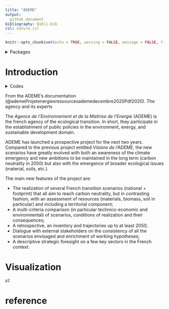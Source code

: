 ```yaml
---
title: "ADEME"
output:
  github_document
bibliography: Bibli.bib
csl: nature.csl
---
```


```r
knitr::opts_chunk$set(echo = TRUE, warning = FALSE, message = FALSE, fig.align='center')
```

<details>
<summary>Packages</summary>
<p>

```r

want = c("googlesheets4",
         "purrr",
         "dplyr",
         "tidyr",
         "zoo",
         "ggplot2")

have = want %in% rownames(installed.packages())

# Install the packages that we miss
if ( any(!have) ) { install.packages( want[!have] ) }

# Load the packages
junk <- lapply(want, library, character.only = T)

# Remove the objects we created
rm(have, want, junk)


```
</details> 

# Introduction
<details>
<summary>Codes</summary>
<p>

```r
ADEME.data <- read_sheet("https://docs.google.com/spreadsheets/d/1LFHU66VoZtDFF2OI2Wr4-bmw_x1UQHhn9gp_TtnNkWE/edit?usp=sharing") %>%
  mutate_all(as.character)

names(ADEME.data)<-gsub("\\.","",names(ADEME.data))

p2 <- ADEME.data %>%
  select(Type, Scenario, Distances7:Distances9)%>% 
  filter(Type != "Type")  %>% 
  set_names(slice(.,1)) %>%
  slice(-1) %>% 
  pivot_longer(cols = "2015":"2050", names_to = "time", values_to = "Km_jr_hab")%>% 
  rename("Type"= "Year") %>% 
  mutate(time = as.numeric(time),
         Km_jr_hab = as.numeric(Km_jr_hab),
    diff = lead(time) - time,
    diff = ifelse(diff < 0 , 1, diff)) %>% 
    group_by(Type, Scenario, time) %>%
  slice(rep(1:n(),each = diff)) %>% 
  mutate(year =  1:n() +time -1) %>% 
     group_by(Type, Scenario, time) %>% 
   mutate(Km_jr_hab = ifelse(time != year, NA, Km_jr_hab)) %>% 
  filter(year <= 2050  ) %>% 
    group_by(Type, Scenario) %>% 
  mutate(test = na.approx(Km_jr_hab),
         Name = paste(Scenario, Type)) %>% 
   ggplot() +  
  geom_line(aes(x = year, y = test * 362.5 , group = Name, color = Name), size = 1)+
  ylab("") +
  xlab("") +
  labs(title = "ADEME scenarios", subtitle = "In km/inhab/year") +
  theme_minimal() +
  theme(plot.title = element_text(face = "bold", size = 16),
        plot.subtitle = element_text(colour = "#595a5c", size = 12),
        legend.title = element_blank(),
        legend.text = element_text( size = 10),
        legend.position="top",
        axis.text=element_text(size=10),
        axis.text.x = element_text(angle = 60, vjust = 0.5, hjust=1)) +
  ylim(0, 1250)

```
</details> 

From the ADEME's documentation (@ademeProjetenergiesressourcesademedecembre2020Pdf2020). The agency and its experts 

The *Agence de l'Environnement et de la Maitrise de l'Energie* (ADEME) is the french agency of the ecological transition. In short, they participate in the establishment of public policies in the environment, energy, and sustainable development domain. 

ADEME has launched a prospective project for the next two years. Compared to the previous project entitled *Visions de l'ADEME*, the new scenarios have greatly evolved with both an awareness of the climate emergency and new ambitions to be maintained in the long term (carbon neutrality in 2050) but also with the emergence of broader ecological issues (material, soils, etc.).

The main new features of the project are:

* The realization of several French transition scenarios (national + footprint) that all aim to reach
carbon neutrality, but in contrasting fashion, with an assessment of resources (materials, biomass,
soil in particular) and including a territorial component;
* A multi-criteria comparison (in particular technico-economic and environmental) of
scenarios, conditions of realization and their consequences;
* A retrospective, an inventory and trajectories up to at least 2050;
* Dialogue with external stakeholders on the consistency of all the scenarios envisaged
and enrichment of working hypotheses;
* A descriptive strategic foresight on a few key sectors in the French context.


# Visualization
```r
p2
```


# reference